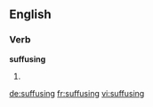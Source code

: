 ==English==

===Verb===
'''suffusing'''

# {{present participle of|suffuse}}

[[de:suffusing]]
[[fr:suffusing]]
[[vi:suffusing]]